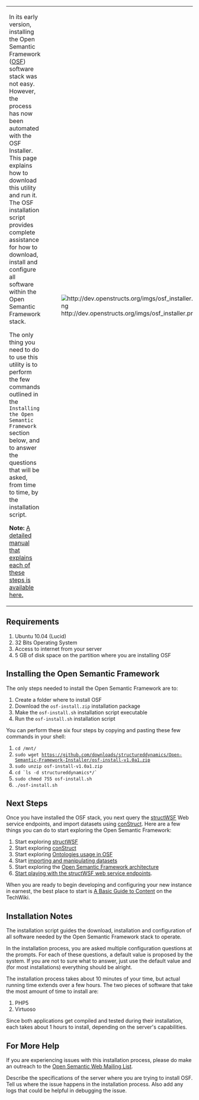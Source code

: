 {|
|-
| <p>In its early version, installing the Open Semantic Framework ([http://openstructs.org OSF]) software stack was not easy. However, the process has now been automated with the OSF Installer. This page explains how to download this utility and run it. The OSF installation script provides complete assistance for how to download, install and configure all software within the Open Semantic Framework stack.</p>

<p>The only thing you need to do to use this utility is to perform the few commands outlined in the <code>Installing the Open Semantic Framework</code> section below, and to answer the questions that will be asked, from time to time, by the installation script.</p>

<p>'''Note:''' [http://techwiki.openstructs.org/index.php/StructWSF_Installation_Guide A detailed manual that explains each of these steps is available here.]</p>
| [[File:http://dev.openstructs.org/imgs/osf_installer.png]]
|}

== Requirements ==
# Ubuntu 10.04 (Lucid)
# 32 Bits Operating System
# Access to internet from your server
# 5 GB of disk space on the partition where you are installing OSF

== Installing the Open Semantic Framework ==
The only steps needed to install the Open Semantic Framework are to:

# Create a folder where to install OSF
# Download the <code>osf-install.zip</code> installation package
# Make the <code>osf-install.sh</code> installation script executable
# Run the <code>osf-install.sh</code> installation script

You can perform these six four steps by copying and pasting these few commands in your shell:

# <code>cd /mnt/</code>
# <code>sudo wget https://github.com/downloads/structureddynamics/Open-Semantic-Framework-Installer/osf-install-v1.0a1.zip</code>
# <code>sudo unzip osf-install-v1.0a1.zip</code>
# <code>cd `ls -d structureddynamics*/`</code>
# <code>sudo chmod 755 osf-install.sh</code>
# <code>./osf-install.sh</code>


== Next Steps ==
Once you have installed the OSF stack, you next query the [http://techwiki.openstructs.org/index.php/StructWSF structWSF] Web service endpoints, and import datasets using [http://techwiki.openstructs.org/index.php/ConStruct conStruct]. Here are a few things you can do to start exploring the Open Semantic Framework:

# Start exploring [http://techwiki.openstructs.org/index.php/Category:StructWSF structWSF]
# Start exploring [http://techwiki.openstructs.org/index.php/Category:ConStruct conStruct]
# Start exploring [http://techwiki.openstructs.org/index.php/Category:Ontologies Ontologies usage in OSF]
# Start [http://techwiki.openstructs.org/index.php/Category:Datasets importing and manipulating datasets]
# Start exploring the [http://techwiki.openstructs.org/index.php/Category:Open_Semantic_Framework Open Semantic Framework architecture]
# [http://techwiki.openstructs.org/index.php/StructWSF_Web_Services_Tutorial Start  playing with the structWSF web service endpoints].

When you are ready to begin developing and configuring your new instance in earnest, the best place to start is [http://techwiki.openstructs.org/index.php/A_Basic_Guide_to_Content A Basic Guide to Content] on the TechWiki.

== Installation Notes ==
The installation script guides the download, installation and configuration of all software needed by the Open Semantic Framework stack to operate.

In the installation process, you are asked multiple configuration questions at the prompts. For each of these questions, a default value is proposed by the system. If you are not to sure what to answer, just use the default value and (for most installations) everything should be alright.

The installation process takes about 10 minutes of your time, but actual running time extends over a few hours. The two pieces of software that take the most amount of time to install are:

# PHP5
# Virtuoso

Since both applications get compiled and tested during their installation, each takes about 1 hours to install, depending on the server's capabilities.

== For More Help ==
If you are experiencing issues with this installation process, please do make an outreach to the [http://groups.google.com/group/open-semantic-framework Open Semantic Web Mailing List].

Describe the specifications of the server where you are trying to install OSF. Tell us where the issue happens in the installation process. Also add any logs that could be helpful in debugging the issue.

